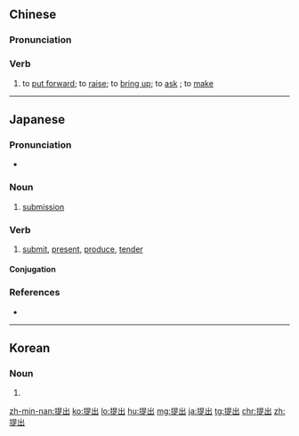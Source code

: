 ==Chinese==
{{zh-forms}}

===Pronunciation===
{{zh-pron
|m=tíchū
|c=tai4 ceot1
|h=pfs=thì-chhut
|mn=thê-chhut/the̍h-chhut
|cat=v
}}

===Verb===
{{zh-verb}}

# to [[put forward]]; to [[raise]]; to [[bring up]]; to [[ask]] {{gloss|a question}}; to [[make]] {{gloss|an application or suggestion}}
#: {{zh-x|提出 問題|''to '''ask''' a question''}}
#: {{zh-x|提出 申請|''to '''make''' an application''}}
#: {{zh-x|提出 意見|''to '''make''' a suggestion''}}
#: {{zh-x|他 提出 的 建議 很 有價值。|''The suggestion he '''came up with''' was very valuable.''}}

----

==Japanese==
{{ja-kanjitab|てい|しゅつ|yomi=on}}

===Pronunciation===
* {{ja-pron|ていしゅつ|yomi=o}}

===Noun===
{{ja-noun|ていしゅつ}}

# [[submission]]
#: {{ja-usex|レポートの'''提出'''は今月末までです。|レポート の '''ていしゅつ''' は こんげつまつ まで です。|The report is due by the end of this month.}}

===Verb===
{{ja-verb-suru|tr=trans|ていしゅつ}}

# [[submit]], [[present]], [[produce]], [[tender]]
#: {{ja-usex|４００万人分の署名を議会に'''提出'''した。|４００ まん にん ぶん の しょめい を ぎかい に '''ていしゅつ''' した。|Four million signatures have been submitted to Parliament.}}
#: {{ja-usex|今月末までにレポートを'''提出'''してください。|こんげつまつ まで に レポート を '''ていしゅつ''' して ください。|The report is due by the end of this month.}}

====Conjugation====
{{ja-suru|ていしゅつ}}

===References===
* {{R:Shogakukan}}
----
==Korean==
{{ko-hanjatab}}

===Noun===
{{ko-noun|hj|hangeul=제출}}

# {{hanja form of|제출|[[submission]]}}

[[zh-min-nan:提出]]
[[ko:提出]]
[[lo:提出]]
[[hu:提出]]
[[mg:提出]]
[[ja:提出]]
[[tg:提出]]
[[chr:提出]]
[[zh:提出]]